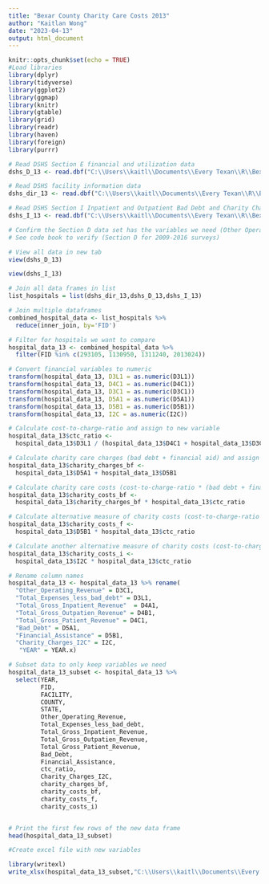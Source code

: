 ```yaml
---
title: "Bexar County Charity Care Costs 2013"
author: "Kaitlan Wong"
date: "2023-04-13"
output: html_document
---
```


```r
knitr::opts_chunk$set(echo = TRUE)
#Load libraries 
library(dplyr)
library(tidyverse)
library(ggplot2)
library(ggmap)
library(knitr)
library(gtable)
library(grid)
library(readr)
library(haven)
library(foreign)
library(purrr)

```


```r
# Read DSHS Section E financial and utilization data
dshs_D_13 <- read.dbf("C:\\Users\\kaitl\\Documents\\Every Texan\\R\\Bexar-County-Charity-Care-Costs\\ASH2013DODrevised\\HS13CDrevised.dbf") 

# Read DSHS facility information data
dshs_dir_13 <- read.dbf("C:\\Users\\kaitl\\Documents\\Every Texan\\R\\Bexar-County-Charity-Care-Costs\\ASH2013DODrevised\\HS13DIR.DBF") 

# Read DSHS Section I Inpatient and Outpatient Bad Debt and Charity Charges Data
dshs_I_13 <- read.dbf("C:\\Users\\kaitl\\Documents\\Every Texan\\R\\Bexar-County-Charity-Care-Costs\\ASH2013DODrevised\\HS13EIrevised.dbf")

```


```r
# Confirm the Section D data set has the variables we need (Other Operating Expenses and Total Expenses less bad debt)
# See code book to verify (Section D for 2009-2016 surveys)

# View all data in new tab
view(dshs_D_13)

view(dshs_I_13)

```


```r
# Join all data frames in list
list_hospitals = list(dshs_dir_13,dshs_D_13,dshs_I_13)

# Join multiple dataframes
combined_hospital_data <- list_hospitals %>% 
  reduce(inner_join, by='FID')

```


```r
# Filter for hospitals we want to compare
hospital_data_13 <- combined_hospital_data %>% 
  filter(FID %in% c(293105, 1130950, 1311240, 2013024))

```


```r

# Convert financial variables to numeric
transform(hospital_data_13, D3L1 = as.numeric(D3L1))
transform(hospital_data_13, D4C1 = as.numeric(D4C1))
transform(hospital_data_13, D3C1 = as.numeric(D3C1))
transform(hospital_data_13, D5A1 = as.numeric(D5A1))
transform(hospital_data_13, D5B1 = as.numeric(D5B1))
transform(hospital_data_13, I2C = as.numeric(I2C))

# Calculate cost-to-charge-ratio and assign to new variable
hospital_data_13$ctc_ratio <- 
  hospital_data_13$D3L1 / (hospital_data_13$D4C1 + hospital_data_13$D3C1)

# Calculate charity care charges (bad debt + financial aid) and assign to new variable
hospital_data_13$charity_charges_bf <- 
  hospital_data_13$D5A1 + hospital_data_13$D5B1

# Calculate charity care costs (cost-to-charge-ratio * (bad debt + financial assistance)) and assign to new variable
hospital_data_13$charity_costs_bf <- 
  hospital_data_13$charity_charges_bf * hospital_data_13$ctc_ratio

# Calculate alternative measure of charity costs (cost-to-charge-ratio * financial assistance) and assign to new variable
hospital_data_13$charity_costs_f <- 
  hospital_data_13$D5B1 * hospital_data_13$ctc_ratio

# Calculate another alternative measure of charity costs (cost-to-charge-ratio * I2C)
hospital_data_13$charity_costs_i <- 
  hospital_data_13$I2C * hospital_data_13$ctc_ratio

```


```r
# Rename column names
hospital_data_13 <- hospital_data_13 %>% rename(
  "Other_Operating_Revenue" = D3C1,
  "Total_Expenses_less_bad_debt" = D3L1,
  "Total_Gross_Inpatient_Revenue"  = D4A1,
  "Total_Gross_Outpatien_Revenue" = D4B1,
  "Total_Gross_Patient_Revenue" = D4C1,
  "Bad_Debt" = D5A1,
  "Financial_Assistance" = D5B1,
  "Charity_Charges_I2C" = I2C,
   "YEAR" = YEAR.x)

```


```r
# Subset data to only keep variables we need
hospital_data_13_subset <- hospital_data_13 %>% 
  select(YEAR,
         FID,
         FACILITY,
         COUNTY, 
         STATE,
         Other_Operating_Revenue,
         Total_Expenses_less_bad_debt,
         Total_Gross_Inpatient_Revenue,
         Total_Gross_Outpatien_Revenue,
         Total_Gross_Patient_Revenue,
         Bad_Debt, 
         Financial_Assistance,
         ctc_ratio, 
         Charity_Charges_I2C,
         charity_charges_bf, 
         charity_costs_bf,
         charity_costs_f,
         charity_costs_i)


# Print the first few rows of the new data frame
head(hospital_data_13_subset)


```


```r
#Create excel file with new variables 

library(writexl)
write_xlsx(hospital_data_13_subset,"C:\\Users\\kaitl\\Documents\\Every Texan\\R\\Bexar-County-Charity-Care-Costs\\CharityCosts_13_AHA_DSHS.xlsx")

```
